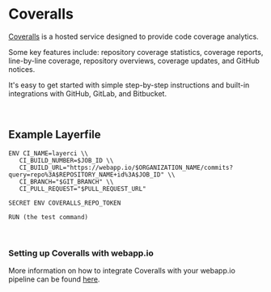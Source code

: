 # Coveralls

[Coveralls](https://coveralls.io/) is a hosted service designed to provide code coverage analytics.

Some key features include: repository coverage statistics, coverage reports, line-by-line coverage, repository overviews, coverage updates, and GitHub notices.

It's easy to get started with simple step-by-step instructions and built-in integrations with GitHub, GitLab, and Bitbucket.

<br />

## Example Layerfile

```Layerfile
ENV CI_NAME=layerci \\
   CI_BUILD_NUMBER=$JOB_ID \\
   CI_BUILD_URL="https://webapp.io/$ORGANIZATION_NAME/commits?query=repo%3A$REPOSITORY_NAME+id%3A$JOB_ID" \\
   CI_BRANCH="$GIT_BRANCH" \\
   CI_PULL_REQUEST="$PULL_REQUEST_URL"

SECRET ENV COVERALLS_REPO_TOKEN

RUN (the test command)
```

<br />

### Setting up Coveralls with webapp.io

More information on how to integrate Coveralls with your webapp.io pipeline can be found [here](https://docs.coveralls.io/supported-ci-services).